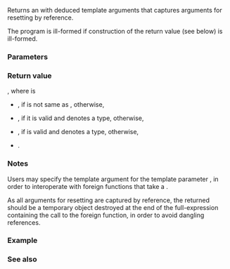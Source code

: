 {{cpp/title|inout_ptr}}
{{cpp/memory/inout_ptr_t/navbar}}
{{ddcl|header=memory|since=c++23|1=
template&lt; class Pointer = void, class Smart, class... Args &gt;
auto inout_ptr( Smart&amp; s, Args&amp;&amp;... args );
}}

Returns an {{tt|inout_ptr_t}} with deduced template arguments that captures arguments for resetting by reference.

The program is ill-formed if construction of the return value (see below) is ill-formed.

===Parameters===
{{par begin}}
{{par|s|the object (typically a smart pointer) to adapt}}
{{par|args...|the arguments for resetting to capture}}
{{par end}}

===Return value===
{{c|std::inout_ptr_t&lt;Smart, P, Args&amp;&amp;&gt;(s, std::forward&lt;Args&gt;(args)...)}}, where {{tt|P}} is
* {{tt|Pointer}}, if {{tt|Pointer}} is not same as {{c|void}}, otherwise,
* {{c|Smart::pointer}}, if it is valid and denotes a type, otherwise,
* {{c|Smart::element_type*}}, if {{c|Smart::element_type}} is valid and denotes a type, otherwise,
* {{c|std::pointer_traits&lt;Smart&gt;::element_type*}}.

===Notes===
Users may specify the template argument for the template parameter {{tt|Pointer}}, in order to interoperate with foreign functions that take a {{c|Pointer*}}.

As all arguments for resetting are captured by reference, the returned {{tt|inout_ptr_t}} should be a temporary object destroyed at the end of the full-expression containing the call to the foreign function, in order to avoid dangling references.

{{ftm begin|sort=yes}}
{{ftm|std=C++23|value=202106L|__cpp_lib_out_ptr|rowspan="2"|{{tt|std::out_ptr}}, {{lc|std::inout_ptr}}}}
{{ftm|std=C++26|value=202311L|-|freestanding {{tt|std::out_ptr}} and {{lc|std::inout_ptr}}}}
{{ftm end}}

===Example===
{{example}}

===See also===
{{dsc begin}}
{{dsc inc|cpp/memory/out_ptr_t/dsc out_ptr}}
{{dsc inc|cpp/memory/unique_ptr/dsc make_unique}}
{{dsc inc|cpp/memory/shared_ptr/dsc make_shared}}
{{dsc end}}

{{langlinks|es|ja|ru|zh}}
